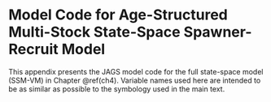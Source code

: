 # Model Code for Age-Structured Multi-Stock State-Space Spawner-Recruit Model {#appendix-c}

\noindent
This appendix presents the JAGS model code for the full state-space model (SSM-VM) in Chapter \@ref(ch4). Variable names used here are intended to be as similar as possible to the symbology used in the main text. 

\singlespacing

\begin{verbatim}

model { 
  
  ### PRIORS FOR POPULATION DYNAMICS PARAMETERS ###
  phi ~ dunif(-0.99, 0.99)
  for (j in 1:nj) {
    U_msy[j] ~ dunif(0.01, 0.99)
    log_S_msy[j] ~ dnorm(0, 0.001) %_% I(1, 12)
    S_msy[j] <- exp(log_S_msy[j])
    alpha[j] <- exp(U_msy[j])/(1 - U_msy[j])
    log_alpha[j] <- log(alpha[j])
    beta[j] <- U_msy[j]/S_msy[j]
    log_resid_0[j] <- 0
  }
  
  ### PRIORS FOR WHITE-NOISE RECRUITMENT VARIABILITY ###
  Tau_R[1:nj,1:nj] ~ dwish(R_wish[1:nj,1:nj], df_wish)
  Sigma_R[1:nj,1:nj] <- inverse(Tau_R)
  for (j in 1:nj) {
    sigma_R[j] <- sqrt(Sigma_R[j,j])
  }
  for (i in 1:nj) {
    for (j in 1:nj) {
      rho_mat[i,j] <- Sigma_R[i,j]/(sigma_R[i] * sigma_R[j])
    }
  }
  
  
  
  ### RECRUITMENT PROCESS MODEL ###
  for (j in 1:nj) {
    # EXPECTATIONS FOR FIRST A_MAX BROOD YEARS
    R_eq[j] <- log_alpha[j]/beta[j]
    R0[j] <- R_eq[j]
    log_R0[j] <- log(R0[j])
    log_R_mean1[1,j] <- log_R0[j]
    R_mean1[1,j] <- R0[j]
    log_R_mean2[1,j] <- log_R_mean1[1,j] + phi * log_resid_0[j]
    for (y in 2:a_max) {
      R_mean1[y,j] <- R0[j]
      log_R_mean1[y,j] <- log_R0[j]
      log_R_mean2[y,j] <- log_R_mean1[y,j] + phi * log_resid[y-1,j]
    }
    
    # EXPECTATIONS FOR REMAINING BROOD YEARS
    for (y in (a_max+1):ny) {
      R_mean1[y,j] <- S[y-a_max,j] *
        exp(log_alpha[j] - beta[j] * S[y-a_max,j])
      log_R_mean1[y,j] <- log(R_mean1[y,j])
      log_R_mean2[y,j] <- log_R_mean1[y,j] + phi * log_resid[y-1,j]
    }
  }
  
  # LATENT RECRUITMENT STATES
  for (y in 1:ny) {
    log_R[y,1:nj] ~ dmnorm(log_R_mean2[y,1:nj], Tau_R[1:nj,1:nj])
    for (j in 1:nj) {
      R[y,j] <- exp(log_R[y,j])
      log_resid[y,j] <- log_R[y,j] - log_R_mean1[y,j]
    }
  }
  
  ### MATURITY PROCESS MODEL ###
  # PRIORS
  prob[1] ~ dbeta(1, 1)
  prob[2] ~ dbeta(1, 1)
  prob[3] ~ dbeta(1, 1)
  D_scale ~ dunif(0.03, 1)
  
  
  
  # DIRICHLET HYPERPARAMETERS
  pi[1] <- prob[1]
  pi[2] <- prob[2] * (1 - pi[1])
  pi[3] <- prob[3] * (1 - pi[1] - pi[2])
  pi[4] <- 1 - pi[1] - pi[2] - pi[3]
  D_sum <- 1/D_scale^2
  
  # BROOD YEAR MATURITY VECTORS
  for (a in 1:na) {
    dir_alpha[a] <- D_sum * pi[a]
    for (y in 1:ny) {
      g[y,a] ~ dgamma(dir_alpha[a], 1)
      p[y,a] <- g[y,a]/sum(g[y,1:na])
    }
  }
  
  ### APPORTION RECRUITS TO CALENDAR YEAR RUNS ###
  for (j in 1:nj) {
    for (t in 1:nt) {
      for (a in 1:na) {
        N_taj[t,a,j] <- R[t+na-a,j] * p[t+na-a,a]
      }
    }
  }
  
  ### HARVEST AND ESCAPEMENT PROCESS MODELS ###
  for (t in 1:nt) {
    U[t] ~ dbeta(1,1)
    for (j in 1:nj) {
      N[t,j] <- sum(N_taj[t,1:na,j])
      S[t,j] <- N[t,j] * (1 - U[t] * v[j])
      H[t,j] <- N[t,j] * (U[t] * v[j])
    }
    H_tot[t] <- sum(H[t,1:nj])
    log_H_tot[t] <- log(H_tot[t])
  }
  
  
  
  
  
  
  ### CALCULATE AGE COMPOSTION FOR SUBSTOCKS WITH DATA ###
  for (i in 1:n_age_stocks) {
    for (t in 1:nt) {
      for (a in 1:na) {
        q[t,a,i] <- N_taj[t,a,age_stocks[i]]/N[t,age_stocks[i]]
      }
    }
  }
  ### LIKELIHOOD FOR HARVEST OBSERVATIONS ###
  for (t in 1:nt) {
    H_tot_t_obs[t] ~ dlnorm(log_H_tot[t], tau_H_obs[t])
  }
  
  ### LIKELIHOOD FOR ESCAPEMENT OBSERVATIONS ###
  # the escapement data are vectorized 
  # S_obs_t stores the year observed
  # S_obs_j stores the substock observed
  for (i in 1:S_obs_n) {
    log_S[i] <- log(S[S_obs_t[i], S_obs_s[i]])
    S_obs[i] ~ dlnorm(log_S[i], tau_S_obs[i])
  }
  
  ### LIKELIHOOD FOR AGE COMPOSITION OBSERVATIONS ###
  for (i in 1:n_age_stocks) {
    for (t in 1:nt) {
      x_tas_obs[t,1:na,i] ~ dmulti(q[t,1:na,i], ESS_ts[t,i])
    }
  }
}

### END OF MODEL ###
\end{verbatim}

\doublespacing